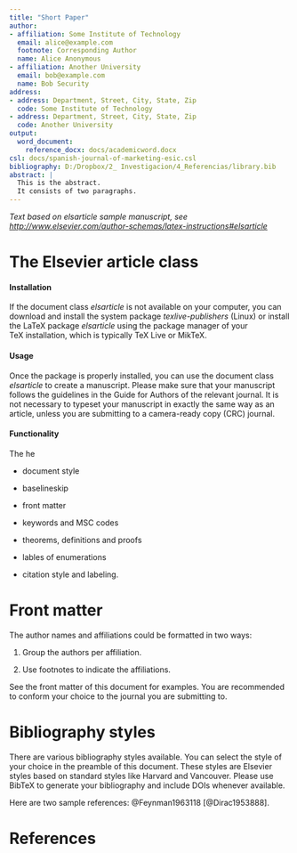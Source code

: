 ```yaml
---
title: "Short Paper"
author:
- affiliation: Some Institute of Technology
  email: alice@example.com
  footnote: Corresponding Author
  name: Alice Anonymous
- affiliation: Another University
  email: bob@example.com
  name: Bob Security
address:
- address: Department, Street, City, State, Zip
  code: Some Institute of Technology
- address: Department, Street, City, State, Zip
  code: Another University
output:
  word_document:
    reference_docx: docs/academicword.docx
csl: docs/spanish-journal-of-marketing-esic.csl
bibliography: D:/Dropbox/2_ Investigacion/4_Referencias/library.bib
abstract: |
  This is the abstract.
  It consists of two paragraphs.
---
```



_Text based on elsarticle sample manuscript, see [http://www.elsevier.com/author-schemas/latex-instructions#elsarticle](http://www.elsevier.com/author-schemas/latex-instructions#elsarticle)_


The Elsevier article class
==========================

#### Installation

If the document class *elsarticle* is not available on your computer,
you can download and install the system package *texlive-publishers*
(Linux) or install the LaTeX package *elsarticle* using the package
manager of your TeX installation, which is typically TeX Live or MikTeX.

#### Usage

Once the package is properly installed, you can use the document class
*elsarticle* to create a manuscript. Please make sure that your
manuscript follows the guidelines in the Guide for Authors of the
relevant journal. It is not necessary to typeset your manuscript in
exactly the same way as an article, unless you are submitting to a
camera-ready copy (CRC) journal.

#### Functionality

The he

-   document style

-   baselineskip

-   front matter

-   keywords and MSC codes

-   theorems, definitions and proofs

-   lables of enumerations

-   citation style and labeling.

Front matter
============

The author names and affiliations could be formatted in two ways:

(1) Group the authors per affiliation.

(2) Use footnotes to indicate the affiliations.

See the front matter of this document for examples. You are recommended
to conform your choice to the journal you are submitting to.

Bibliography styles
===================

There are various bibliography styles available. You can select the
style of your choice in the preamble of this document. These styles are
Elsevier styles based on standard styles like Harvard and Vancouver.
Please use BibTeX to generate your bibliography and include DOIs
whenever available.

Here are two sample references: @Feynman1963118 [@Dirac1953888].

References {#references .unnumbered}
==========
